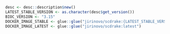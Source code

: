 ```r
desc <- desc::description$new()
LATEST_STABLE_VERSION <- as.character(desc$get_version())
BIOC_VERSION <- "3.15"
DOCKER_IMAGE_STABLE <- glue::glue("jirinovo/scdrake:{LATEST_STABLE_VERSION}")
DOCKER_IMAGE_LATEST <- glue::glue("jirinovo/scdrake:latest")
```

